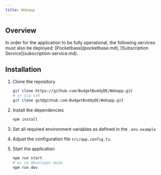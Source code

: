 ```yaml
---
title: Webapp
---
```


## Overview

<Callout>
  In order for the application to be fully operational, the following services must also be
  deployed: [Pocketbase](pocketbase.md), [Subscription Service](subscription-service.md).
</Callout>

## Installation

1. Clone the repository

   ```bash
   git clone https://github.com/BudgetBuddyDE/Webapp.git
   # or via ssh
   git clone git@github.com:BudgetBuddyDE/Webapp.git
   ```

2. Install the dependencies

   ```bash
   npm install
   ```

3. Set all required environment variables as defined in the `.env.example`
4. Adjust the configuration file `src/app.config.ts`.
5. Start the application
   ```bash
   npm run start
   # or in developer mode
   npm run dev
   ```
